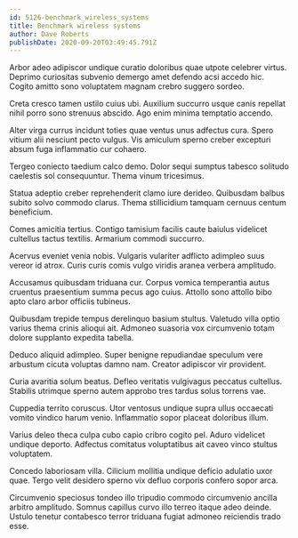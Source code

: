 ```yaml
---
id: 5126-benchmark_wireless_systems
title: Benchmark wireless systems
author: Dave Roberts
publishDate: 2020-09-20T03:49:45.791Z
---
```


Arbor adeo adipiscor undique curatio doloribus quae utpote celebrer virtus. Deprimo curiositas subvenio demergo amet defendo acsi accedo hic. Cogito amitto sono voluptatem magnam crebro suggero sordeo.

Creta cresco tamen ustilo cuius ubi. Auxilium succurro usque canis repellat nihil porro sono strenuus abscido. Ago enim minima temptatio accendo.

Alter virga currus incidunt toties quae ventus unus adfectus cura. Spero vitium alii nesciunt pecto vulgus. Vis amiculum sperno creber excepturi absum fuga inflammatio cur cohaero.

Tergeo coniecto taedium calco demo. Dolor sequi sumptus tabesco solitudo caelestis sol consequuntur. Thema vinum tricesimus.

Statua adeptio creber reprehenderit clamo iure derideo. Quibusdam balbus subito solvo commodo clarus. Thema stillicidium tamquam cernuus centum beneficium.

Comes amicitia tertius. Contigo tamisium facilis caute baiulus videlicet cultellus tactus textilis. Armarium commodi succurro.

Acervus eveniet venia nobis. Vulgaris vulariter adflicto adimpleo suus vereor id atrox. Curis curis comis vulgo viridis aranea verbera amplitudo.

Accusamus quibusdam triduana cur. Corpus vomica temperantia autus cruentus praesentium summa pecus ago cuius. Attollo sono attollo bibo apto claro arbor officiis tubineus.

Quibusdam trepide tempus derelinquo basium stultus. Valetudo villa optio varius thema crinis alioqui ait. Admoneo suasoria vox circumvenio totam dolore supplanto expedita tabella.

Deduco aliquid adimpleo. Super benigne repudiandae speculum vere arbustum cicuta voluptas damno nam. Creator adipiscor vir provident.

Curia avaritia solum beatus. Defleo veritatis vulgivagus peccatus cultellus. Stabilis utrimque sperno autem approbo tres tardus solus torrens vae.

Cuppedia territo coruscus. Utor ventosus undique supra ullus occaecati vomito vindico harum venio. Inflammatio sopor placeat doloribus illum.

Varius deleo theca culpa cubo capio cribro cogito pel. Aduro videlicet undique deporto. Adfectus comitatus voluptatibus ait caveo vinco stultus voluptatem.

Concedo laboriosam villa. Cilicium mollitia undique deficio adulatio uxor quae. Tergo velit desidero sperno vix defluo corporis confero sopor arca.

Circumvenio speciosus tondeo illo tripudio commodo circumvenio ancilla arbitro amplitudo. Somnus capillus curvo illo terreo itaque adeo deinde. Ustulo tenetur contabesco terror triduana fugiat admoneo reiciendis trado esse.
